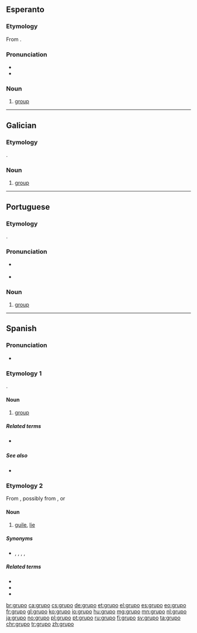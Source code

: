 ==Esperanto==

===Etymology===
From {{der|eo|it|gruppo}}.

=== Pronunciation ===

* {{IPA|/ˈgrupo/|lang=eo}}
* {{hyphenation|gru|po|lang=eo}}

===Noun===
{{eo-head}}

# [[group]]

----

==Galician==

===Etymology===
{{bor|gl|it|gruppo}}.

===Noun===
{{gl-noun|m}}

# [[group]]

----

==Portuguese==

===Etymology===
{{bor|pt|it|gruppo}}.

===Pronunciation===
* {{a|PT}} {{IPA|/ˈɡɾu.pu/|lang=pt}}
* {{hyphenation|gru|po|lang=pt}}

===Noun===
{{pt-noun|m}}

# [[group]]

----

==Spanish==

===Pronunciation===
* {{hyphenation|gru|po|lang=es}}

===Etymology 1===
{{bor|es|it|gruppo}}.

====Noun====
{{es-noun|m}}

# [[group]]

=====Related terms=====
* {{l|es|grupal}} {{pos_a}}

=====See also=====
* {{l|es|banda|g=f}}

===Etymology 2===
From {{cog|Lunfardo|-}}, possibly from {{der|es|fr|croupier}}, or {{der|es|it|groppo}}

====Noun====
{{es-noun|m}}

# {{lb|es|Chile|Argentina|Uruguay|colloquial}} [[guile]], [[lie]]

=====Synonyms=====
* {{sense|lie}} {{l|es|patraña}}, {{l|es|mentira}}, {{l|es|chamullo}}, {{l|es|cuento}}, {{l|es|embuste}}

=====Related terms=====
* {{l|es|grupiento}}
* {{l|es|engrupido}}
* {{l|es|engrupir}}

[[br:grupo]]
[[ca:grupo]]
[[cs:grupo]]
[[de:grupo]]
[[et:grupo]]
[[el:grupo]]
[[es:grupo]]
[[eo:grupo]]
[[fr:grupo]]
[[gl:grupo]]
[[ko:grupo]]
[[io:grupo]]
[[hu:grupo]]
[[mg:grupo]]
[[mn:grupo]]
[[nl:grupo]]
[[ja:grupo]]
[[no:grupo]]
[[pl:grupo]]
[[pt:grupo]]
[[ru:grupo]]
[[fi:grupo]]
[[sv:grupo]]
[[ta:grupo]]
[[chr:grupo]]
[[tr:grupo]]
[[zh:grupo]]